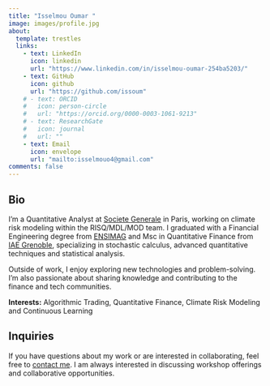 ---
title: "Isselmou Oumar "
image: images/profile.jpg
about:
  template: trestles
  links:
    - text: LinkedIn
      icon: linkedin
      url: "https://www.linkedin.com/in/isselmou-oumar-254ba5203/"
    - text: GitHub
      icon: github
      url: "https://github.com/issoum"
    # - text: ORCID
    #   icon: person-circle
    #   url: "https://orcid.org/0000-0003-1061-9213"
    # - text: ResearchGate
    #   icon: journal
    #   url: ""
    - text: Email
      icon: envelope
      url: "mailto:isselmouo4@gmail.com"
comments: false
---

::: {.column-page}

## Bio
<!-- <p>I’m a <strong>Quantitative Analyst</strong> at <a href="https://www.societegenerale.com/">Societe Generale</a> in Paris, working on climate risk modeling within the RISQ/MDL/MOD team.</p>
<p>I graduated with a Financial Engineering degree from <a href="https://ensimag.grenoble-inp.fr/fr/formation/ingenieur-de-grenoble-inp-ensimag-filiere-ingenierie-pour-la-finance#page-presentation">ENSIMAG</a> and Msc in Quantitative Finance from <a href="https://iae.grenoble-inp.fr/fr/nos-formations/master-2-finance-quantitative#page-presentation">IAE Grenoble</a>, specializing in stochastic calculus, advanced quantitative techniques and statistical analysis.</p> -->

I’m a Quantitative Analyst at [Societe Generale](https://www.societegenerale.com) in Paris, working on climate risk modeling within the RISQ/MDL/MOD team. 
I graduated with a Financial Engineering degree from [ENSIMAG](https://ensimag.grenoble-inp.fr/fr/formation/ingenieur-de-grenoble-inp-ensimag-filiere-ingenierie-pour-la-finance#page-presentation) and Msc in Quantitative Finance from [IAE Grenoble](https://iae.grenoble-inp.fr/fr/nos-formations/master-2-finance-quantitative#page-presentation), specializing in stochastic calculus, advanced quantitative techniques and statistical analysis.

Outside of work, I enjoy exploring new technologies and problem-solving. I’m also passionate about sharing knowledge and contributing to the finance and tech communities.

**Interests:** Algorithmic Trading, Quantitative Finance, Climate Risk Modeling and Continuous Learning


## Inquiries
If you have questions about my work or are interested in collaborating, feel free to [contact me](mailto:isselmouo4@gmail.com). I am always interested in discussing workshop offerings and collaborative opportunities.

<!-- ## Mentorship
I am open to acting as a mentor to youth navigating a career in science when I have the capacity. If you are part of a group which has historically been excluded from STEM and are seeking a mentor, please [reach out via email](mailto:isselmouo4@gmail.com) with a short introduction about yourself.  -->

:::



